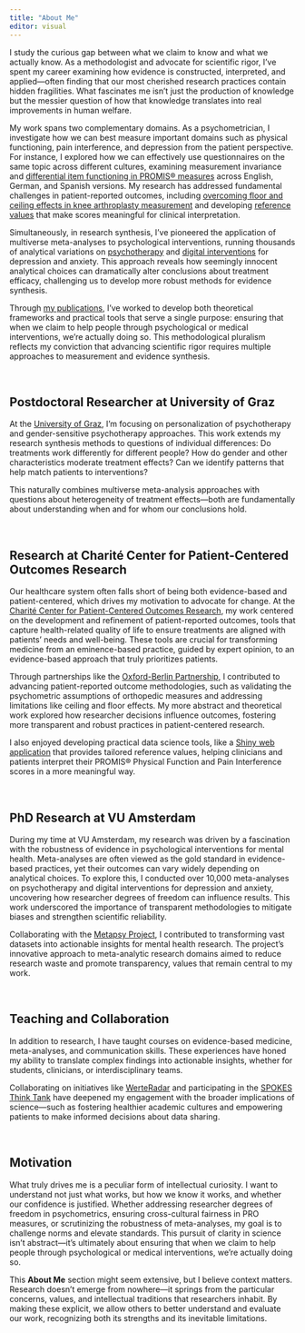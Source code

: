 ```yaml
---
title: "About Me"
editor: visual
---
```


I study the curious gap between what we claim to know and what we actually know. As a methodologist and advocate for scientific rigor, I've spent my career examining how evidence is constructed, interpreted, and applied—often finding that our most cherished research practices contain hidden fragilities. What fascinates me isn't just the production of knowledge but the messier question of how that knowledge translates into real improvements in human welfare.

My work spans two complementary domains. As a psychometrician, I investigate how we can best measure important domains such as physical functioning, pain interference, and depression from the patient perspective. For instance, I explored how we can effectively use questionnaires on the same topic across different cultures, examining measurement invariance and [differential item functioning in PROMIS® measures](https://doi.org/10.1007/s11136-024-03866-y) across English, German, and Spanish versions. My research has addressed fundamental challenges in patient-reported outcomes, including [overcoming floor and ceiling effects in knee arthroplasty measurement](https://doi.org/10.1302/2046-3758.1210.BJR-2022-0457.R1) and developing [reference values](https://doi.org/10.1097/CORR.0000000000002798) that make scores meaningful for clinical interpretation.

Simultaneously, in research synthesis, I've pioneered the application of multiverse meta-analyses to psychological interventions, running thousands of analytical variations on [psychotherapy](https://doi.org/10.1136/bmjment-2022-300626) and [digital interventions](https://doi.org/10.1016/j.jad.2024.10.018) for depression and anxiety. This approach reveals how seemingly innocent analytical choices can dramatically alter conclusions about treatment efficacy, challenging us to develop more robust methods for evidence synthesis.

Through [my publications](https://constantinyvesplessen.com/publications.html), I've worked to develop both theoretical frameworks and practical tools that serve a single purpose: ensuring that when we claim to help people through psychological or medical interventions, we're actually doing so. This methodological pluralism reflects my conviction that advancing scientific rigor requires multiple approaches to measurement and evidence synthesis.

<br>

## Postdoctoral Researcher at University of Graz

At the [University of Graz](https://psychologie.uni-graz.at/en/), I'm focusing on personalization of psychotherapy and gender-sensitive psychotherapy approaches. This work extends my research synthesis methods to questions of individual differences: Do treatments work differently for different people? How do gender and other characteristics moderate treatment effects? Can we identify patterns that help match patients to interventions?

This naturally combines multiverse meta-analysis approaches with questions about heterogeneity of treatment effects—both are fundamentally about understanding when and for whom our conclusions hold.

<br>

## Research at Charité Center for Patient-Centered Outcomes Research

Our healthcare system often falls short of being both evidence-based and patient-centered, which drives my motivation to advocate for change. At the [Charité Center for Patient-Centered Outcomes Research](https://cpcor.charite.de/en/), my work centered on the development and refinement of patient-reported outcomes, tools that capture health-related quality of life to ensure treatments are aligned with patients' needs and well-being. These tools are crucial for transforming medicine from an eminence-based practice, guided by expert opinion, to an evidence-based approach that truly prioritizes patients.

Through partnerships like the [Oxford-Berlin Partnership](https://www.ndorms.ox.ac.uk/research/the-oxford-berlin-partnership-for-enhancing-measurement-in-clinical-trials), I contributed to advancing patient-reported outcome methodologies, such as validating the psychometric assumptions of orthopedic measures and addressing limitations like ceiling and floor effects. My more abstract and theoretical work explored how researcher decisions influence outcomes, fostering more transparent and robust practices in patient-centered research.

I also enjoyed developing practical data science tools, like a [Shiny web application](https://journals.lww.com/clinorthop/fulltext/2024/02000/how_are_age,_gender,_and_country_differences.9.aspx) that provides tailored reference values, helping clinicians and patients interpret their PROMIS® Physical Function and Pain Interference scores in a more meaningful way.

<br>

## PhD Research at VU Amsterdam

During my time at VU Amsterdam, my research was driven by a fascination with the robustness of evidence in psychological interventions for mental health. Meta-analyses are often viewed as the gold standard in evidence-based practices, yet their outcomes can vary widely depending on analytical choices. To explore this, I conducted over 10,000 meta-analyses on psychotherapy and digital interventions for depression and anxiety, uncovering how researcher degrees of freedom can influence results. This work underscored the importance of transparent methodologies to mitigate biases and strengthen scientific reliability.

Collaborating with the [Metapsy Project](https://www.metapsy.org/), I contributed to transforming vast datasets into actionable insights for mental health research. The project's innovative approach to meta-analytic research domains aimed to reduce research waste and promote transparency, values that remain central to my work.

<br>

## Teaching and Collaboration

In addition to research, I have taught courses on evidence-based medicine, meta-analyses, and communication skills. These experiences have honed my ability to translate complex findings into actionable insights, whether for students, clinicians, or interdisciplinary teams.

Collaborating on initiatives like [WerteRadar](https://werteradar.org/) and participating in the [SPOKES Think Tank](https://www.bihealth.org/en/translation/innovation-enabler/quest-center/projects/project/spokes-think-tank) have deepened my engagement with the broader implications of science—such as fostering healthier academic cultures and empowering patients to make informed decisions about data sharing.

<br>

## Motivation

What truly drives me is a peculiar form of intellectual curiosity. I want to understand not just what works, but how we know it works, and whether our confidence is justified. Whether addressing researcher degrees of freedom in psychometrics, ensuring cross-cultural fairness in PRO measures, or scrutinizing the robustness of meta-analyses, my goal is to challenge norms and elevate standards. This pursuit of clarity in science isn't abstract—it's ultimately about ensuring that when we claim to help people through psychological or medical interventions, we're actually doing so.

This **About Me** section might seem extensive, but I believe context matters. Research doesn't emerge from nowhere—it springs from the particular concerns, values, and intellectual traditions that researchers inhabit. By making these explicit, we allow others to better understand and evaluate our work, recognizing both its strengths and its inevitable limitations.

<br>
